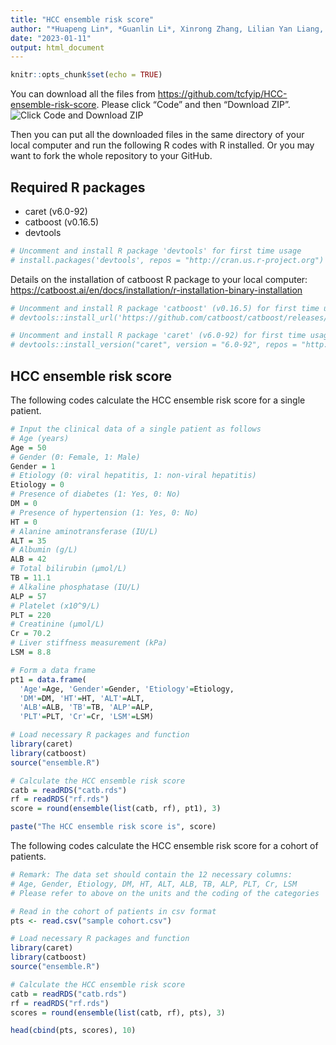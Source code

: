 ```yaml
---
title: "HCC ensemble risk score"
author: "*Huapeng Lin*, *Guanlin Li*, Xinrong Zhang, Lilian Yan Liang, Grace Lai-Hung Wong, Pong-Chi Yuen, Henry Lik-Yuen Chan, Stephen Lam Chan, Vincent Wai-Sun Wong, Victor de Lédinghen, Seung Up Kim, Terry Cheuk-Fung Yip"
date: "2023-01-11"
output: html_document
---
```


```r
knitr::opts_chunk$set(echo = TRUE)
```

You can download all the files from <https://github.com/tcfyip/HCC-ensemble-risk-score>. Please click "Code" and then "Download ZIP". ![Click Code and Download ZIP](download.png)

Then you can put all the downloaded files in the same directory of your local computer and run the following R codes with R installed. Or you may want to fork the whole repository to your GitHub.

## Required R packages

-   caret (v6.0-92)
-   catboost (v0.16.5)
-   devtools

```r
# Uncomment and install R package 'devtools' for first time usage
# install.packages('devtools', repos = "http://cran.us.r-project.org")
```

Details on the installation of catboost R package to your local computer: <https://catboost.ai/en/docs/installation/r-installation-binary-installation>

```r
# Uncomment and install R package 'catboost' (v0.16.5) for first time usage
# devtools::install_url('https://github.com/catboost/catboost/releases/download/v0.16.5/catboost-R-Windows-0.16.5.tgz', INSTALL_opts = c("--no-multiarch", "--no-test-load"))
```

```r
# Uncomment and install R package 'caret' (v6.0-92) for first time usage
# devtools::install_version("caret", version = "6.0-92", repos = "http://cran.us.r-project.org")
```

## HCC ensemble risk score

The following codes calculate the HCC ensemble risk score for a single patient.

```r

# Input the clinical data of a single patient as follows
# Age (years)
Age = 50
# Gender (0: Female, 1: Male)
Gender = 1
# Etiology (0: viral hepatitis, 1: non-viral hepatitis)
Etiology = 0
# Presence of diabetes (1: Yes, 0: No)
DM = 0
# Presence of hypertension (1: Yes, 0: No)
HT = 0
# Alanine aminotransferase (IU/L)
ALT = 35
# Albumin (g/L)
ALB = 42
# Total bilirubin (μmol/L)
TB = 11.1
# Alkaline phosphatase (IU/L)
ALP = 57
# Platelet (x10^9/L)
PLT = 220
# Creatinine (μmol/L)
Cr = 70.2
# Liver stiffness measurement (kPa)
LSM = 8.8

# Form a data frame
pt1 = data.frame(
  'Age'=Age, 'Gender'=Gender, 'Etiology'=Etiology, 
  'DM'=DM, 'HT'=HT, 'ALT'=ALT, 
  'ALB'=ALB, 'TB'=TB, 'ALP'=ALP, 
  'PLT'=PLT, 'Cr'=Cr, 'LSM'=LSM)

# Load necessary R packages and function
library(caret)
library(catboost)
source("ensemble.R")

# Calculate the HCC ensemble risk score
catb = readRDS("catb.rds")
rf = readRDS("rf.rds")
score = round(ensemble(list(catb, rf), pt1), 3)

paste("The HCC ensemble risk score is", score)
```

The following codes calculate the HCC ensemble risk score for a cohort of patients.

```r

# Remark: The data set should contain the 12 necessary columns:
# Age, Gender, Etiology, DM, HT, ALT, ALB, TB, ALP, PLT, Cr, LSM
# Please refer to above on the units and the coding of the categories

# Read in the cohort of patients in csv format
pts <- read.csv("sample cohort.csv")

# Load necessary R packages and function
library(caret)
library(catboost)
source("ensemble.R")

# Calculate the HCC ensemble risk score
catb = readRDS("catb.rds")
rf = readRDS("rf.rds")
scores = round(ensemble(list(catb, rf), pts), 3)

head(cbind(pts, scores), 10)
```
